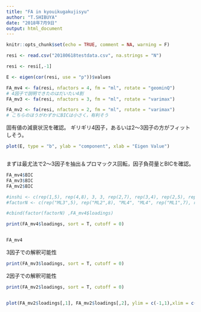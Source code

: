 ```yaml
---
title: "FA in kyouikugakujisyu"
author: "T.SHIBUYA"
date: "2018年7月9日"
output: html_document
---
```


```r
knitr::opts_chunk$set(echo = TRUE, comment = NA, warning = F)

resi <- read.csv("20180618testdata.csv", na.strings = "N")

resi <- resi[,-1]

E <- eigen(cor(resi, use = "p"))$values

FA_mv4 <- fa(resi, nfactors = 4, fm = "ml", rotate = "geominQ")
# 4因子で説明できたのはだいたい4割
FA_mv3 <- fa(resi, nfactors = 3, fm = "ml", rotate = "varimax")

FA_mv2 <- fa(resi, nfactors = 2, fm = "ml", rotate = "varimax")
# こちらのほうがわずかにBICは小さく，有利そう


```

固有値の減衰状況を確認。
ギリギリ4因子，あるいは2～3因子の方がフィットしそう。
```r



plot(E, type = "b", ylab = "component", xlab = "Eigen Value")



```

まずは最尤法で2～3因子を抽出＆プロマックス回転，因子負荷量とBICを確認。

```r
FA_mv4$BIC
FA_mv3$BIC
FA_mv2$BIC

#inshi <- c(rep(1,5), rep(4,8), 3, 3, rep(2,7), rep(3,4), rep(2,5), rep(3,5),2,rep(1,7), 2)
#factorN <- c(rep("ML3",5), rep("ML2",8), "ML4", "ML4", rep("ML1",7), rep("ML4",4), rep("ML1",5), rep("ML4",5),"ML1",rep("ML3",7), "ML1")

#cbind(factor(factorN) ,FA_mv4$loadings)

print(FA_mv4$loadings, sort = T, cutoff = 0)


FA_mv4


```

3因子での解釈可能性

```r
print(FA_mv3$loadings, sort = T, cutoff = 0)
```

2因子での解釈可能性

```r
print(FA_mv2$loadings, sort = T, cutoff = 0)


plot(FA_mv2$loadings[,1], FA_mv2$loadings[,2], ylim = c(-1,1),xlim = c(-1,1))
```


